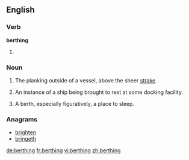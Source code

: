 ==English==

===Verb===
'''berthing'''

# {{present participle of|[[berth]]}}

===Noun===
{{en-noun}}

# {{obsolete|nautical}} The planking outside of a vessel, above the sheer [[strake]].
# {{nautical}} An instance of a ship being brought to rest at some docking facility.
# A berth, especially figuratively, a place to sleep.

===Anagrams===
* [[brighten#English|brighten]]
* [[bringeth#English|bringeth]]

[[de:berthing]]
[[fr:berthing]]
[[vi:berthing]]
[[zh:berthing]]